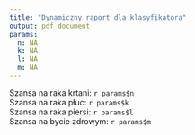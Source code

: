 ```yaml
---
title: "Dynamiczny raport dla klasyfikatora"
output: pdf_document
params:
  n: NA
  k: NA
  l: NA
  m: NA
---
```


Szansa na raka krtani:
`r params$n`  
Szansa na raka płuc:
`r params$k`  
Szansa na raka piersi:
`r params$l`  
Szansa na bycie zdrowym:
`r params$m`  
